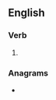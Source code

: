 ==English==

===Verb===
{{head|en|present participle}}

# {{present participle of|beagle|lang=en|nocat=1}}

===Anagrams===
* {{anagrams|en|a=abeggiln|bageling|blingage}}